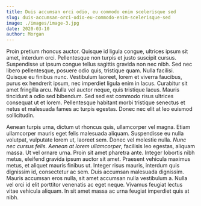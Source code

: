 ```yaml
---
title: Duis accumsan orci odio, eu commodo enim scelerisque sed
slug: duis-accumsan-orci-odio-eu-commodo-enim-scelerisque-sed
image: ./images/image-3.jpg
date: 2020-03-10
author: Morgan
---
```


Proin pretium rhoncus auctor. Quisque id ligula congue, ultrices ipsum sit amet, interdum orci. Pellentesque non turpis et justo suscipit cursus. Suspendisse ut ipsum congue tellus sagittis gravida non nec nibh. Sed nec libero pellentesque, posuere odio quis, tristique quam. Nulla facilisi. Quisque eu finibus nunc. Vestibulum laoreet, lorem et viverra faucibus, purus ex hendrerit ipsum, nec imperdiet ligula enim in lacus. Curabitur sit amet fringilla arcu. Nulla vel auctor neque, quis tristique lacus. Mauris tincidunt a odio sed bibendum. Sed sed est commodo risus ultrices consequat ut et lorem. Pellentesque habitant morbi tristique senectus et netus et malesuada fames ac turpis egestas. Donec nec elit at leo euismod sollicitudin.

Aenean turpis urna, dictum ut rhoncus quis, ullamcorper vel magna. Etiam ullamcorper mauris eget felis malesuada aliquam. Suspendisse eu nulla volutpat, vulputate lorem ut, laoreet sem. Donec vel molestie nulla. _Nunc nec cursus felis. Aenean at lorem ullamcorper_, facilisis leo egestas, aliquam massa. Ut vel ornare urna. Proin sit amet pharetra ante. Integer lobortis nibh metus, eleifend gravida ipsum auctor sit amet. Praesent vehicula maximus metus, et aliquet mauris finibus ut. Integer risus mauris, interdum quis dignissim id, consectetur ac sem. Duis accumsan malesuada dignissim. Mauris accumsan eros nulla, sit amet accumsan nulla vestibulum a. Nulla vel orci id elit porttitor venenatis ac eget neque. Vivamus feugiat lectus vitae vehicula aliquam. In sit amet massa ac urna feugiat imperdiet quis at nibh.
